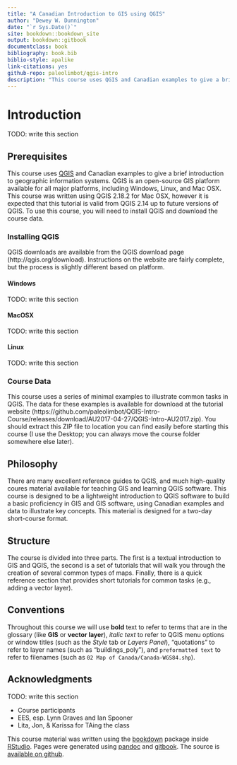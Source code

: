 ```yaml
--- 
title: "A Canadian Introduction to GIS using QGIS"
author: "Dewey W. Dunnington"
date: "`r Sys.Date()`"
site: bookdown::bookdown_site
output: bookdown::gitbook
documentclass: book
bibliography: book.bib
biblio-style: apalike
link-citations: yes
github-repo: paleolimbot/qgis-intro
description: "This course uses QGIS and Canadian examples to give a brief introduction to geographic information systems. QGIS is an open-source GIS platform available for all major platforms, including Windows, Linux, and Mac OSX."
---
```


# Introduction {-}

TODO: write this section

## Prerequisites

This course uses [QGIS](http://www.qgis.org) and Canadian examples to give a brief introduction to geographic information systems. QGIS is an open-source GIS platform available for all major platforms, including Windows, Linux, and Mac OSX. This course was written using QGIS 2.18.2 for Mac OSX, however it is expected that this tutorial is valid from QGIS 2.14 up to future versions of QGIS. To use this course, you will need to install QGIS and download the course data.

### Installing QGIS {#pre-qgis-install}

QGIS downloads are available from the QGIS download page (http://qgis.org/download). Instructions on the website are fairly complete, but the process is slightly different based on platform.

#### Windows

TODO: write this section

#### MacOSX

TODO: write this section

#### Linux

TODO: write this section

### Course Data {#pre-course-data}

This course uses a series of minimal examples to illustrate common tasks in QGIS. The data for these examples is available for download at the tutorial website (https://github.com/paleolimbot/QGIS-Intro-Course/releases/download/AU2017-04-27/QGIS-Intro-AU2017.zip). You should extract this ZIP file to location you can find easily before starting this course (I use the Desktop; you can always move the course folder somewhere else later).


## Philosophy

There are many excellent reference guides to QGIS, and much high-quality coures material available for teaching GIS and learning QGIS software. This course is designed to be a lightweight introduction to QGIS software to build a basic proficiency in GIS and GIS software, using Canadian examples and data to illustrate key concepts. This material is designed for a two-day short-course format.

## Structure

The course is divided into three parts. The first is a textual introduction to GIS and QGIS, the second is a set of tutorials that will walk you through the creation of several common types of maps. Finally, there is a quick reference section that provides short tutorials for common tasks (e.g., adding a vector layer).

## Conventions

Throughout this course we will use **bold** text to refer to terms that are in the glossary (like **GIS** or **vector layer**), _italic text_ to refer to QGIS menu options or window titles (such as the _Style_ tab or _Layers Panel_), "quotations" to refer to layer names (such as "buildings_poly"), and `preformatted text` to refer to filenames (such as `02 Map of Canada/Canada-WGS84.shp`).

## Acknowledgments

TODO: write this section

* Course participants
* EES, esp. Lynn Graves and Ian Spooner
* Lita, Jon, & Karissa for TAing the class

This course material was written using the [bookdown](https://bookdown.org/) package inside [RStudio](https://www.rstudio.com/). Pages were generated using [pandoc](http://pandoc.org/) and [gitbook](https://www.gitbook.com/). The source is [available on github](http://github.com/paleolimbot/qgis-intro).
